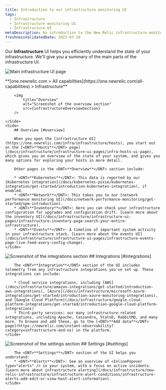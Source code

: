 ```yaml
---
title: Introduction to our infrastructure monitoring UI
tags:
  - Infrastructure
  - Infrastructure monitoring UI
  - Infrastructure UI
metaDescription: An introduction to the New Relic infrastructure monitoring UI pages. 
freshnessValidatedDate: 2023-07-20
---
```






Our <DNT>**Infrastructure**</DNT> UI helps you efficiently understand the state of your infrastructure. We'll give you a summary of the main parts of the infrastructure UI. 

<img
  title="Main infrastructure UI page"
  alt="Main infrastructure UI page"
  src={infrastructureMainUi}
/>

<figcaption>
  <DNT>**[one.newrelic.com > All capabilities](https://one.newrelic.com/all-capabilities) > Infrastructure**</DNT>
</figcaption>

<SideBySide>
    <Side>

        <img
            title="Overview"
            alt="Screenshot of the overview section"
            src={infrastructureOverviewSection}
        />

    </Side>
    <Side>
        ## Overview [#overview] 

        When you open the [infrastructure UI](https://one.newrelic.com/infra/infrastructure/hosts), you start out on the [<DNT>**Hosts**</DNT> page](/docs/infrastructure/infrastructure-ui-pages/infra-hosts-ui-page), which gives you an overview of the state of your system, and gives you many options for exploring your hosts in more detail. 

        Other pages in the <DNT>**Overview**</DNT> section include: 

        * <DNT>**Kubernetes**</DNT>: This data is reported by our [Kubernetes integration](/docs/kubernetes-pixie/kubernetes-integration/get-started/introduction-kubernetes-integration), if enabled. 
        * <DNT>**Network**</DNT>: This takes you to our [network performance monitoring UI](/docs/network-performance-monitoring/get-started/npm-introduction). 
        * <DNT>**Inventory**</DNT>: Here you can check your infrastructure configuration for upgrades and configuration drift. [Learn more about the inventory UI](/docs/infrastructure/infrastructure-ui-pages/infrastructure-inventory-page-search-your-entire-infrastructure).
        * <DNT>**Events**</DNT>: A timeline of important system activity in your infrastructure stack. [Learn more about the events UI](/docs/infrastructure/infrastructure-ui-pages/infrastructure-events-page-live-feed-every-config-change).
    </Side>
</SideBySide>

<SideBySide>
    <Side>
        <img
            title="Integrations"
            alt="Screenshot of the integrations section"
            src={infrastructureIntegrationsSection}
        />
    </Side>
    <Side>
        ## Integrations [#integrations]

        The <DNT>**Integration**</DNT> section of the UI includes telemetry from any infrastructure integrations you've set up. These integrations can include: 

        * Cloud service integrations, including [AWS](/docs/infrastructure/amazon-integrations/get-started/introduction-aws-integrations), [Azure](/docs/infrastructure/microsoft-azure-integrations/get-started/introduction-azure-monitoring-integrations), and [Google Cloud Platform](/docs/infrastructure/google-cloud-platform-integrations/get-started/introduction-google-cloud-platform-integrations) 
        * Third-party services: our many infrastructure-related integrations, including Apache, Cassandra, StatsD, RabbitMQ, and many more. To browse and add these, go to the [<DNT>**Add data**</DNT> page](https://newrelic.com/instant-observability?category=infrastructure-and-os) in the platform. 
    </Side>
</SideBySide>

<SideBySide>
    <Side>
        <img
            title="Settings"
            alt="Screenshot of the settings section"
            src={infrastructureSettingsSection}
        />
    </Side>
    <Side>
        ## Settings [#settings] 

        The <DNT>**Settings**</DNT> section of the UI helps you understand:
        * <DNT>**Alerts**</DNT>: See an overview of <InlinePopover type="alerts" /> in your system, with a focus on active incidents. [Learn more about infrastructure alerting](/docs/infrastructure/new-relic-infrastructure/infrastructure-alert-conditions/infrastructure-alerts-add-edit-or-view-host-alert-information). 
    </Side>
</SideBySide>
